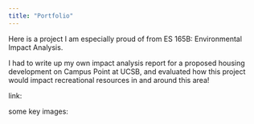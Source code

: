 ```yaml
---
title: "Portfolio"
---
```


Here is a project I am especially proud of from ES 165B: Environmental Impact Analysis.

I had to write up my own impact analysis report for a proposed housing development on Campus Point at UCSB, and evaluated how this project would impact recreational resources in and around this area!

link:

some key images:

